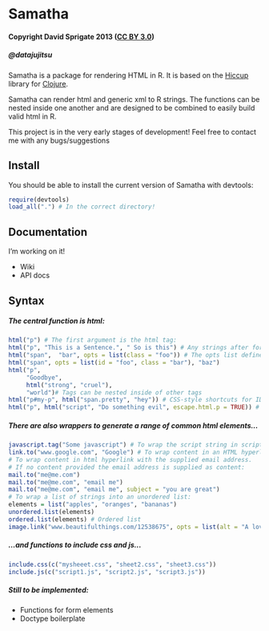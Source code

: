 Samatha
=======

#### Copyright David Sprigate 2013 ([CC BY 3.0](creativecommons.org/licenses/by/3.0))
##### @datajujitsu

Samatha is a package for rendering HTML in R. It is based on the [Hiccup](http://github.com/weavejester/hiccup) library for [Clojure](clojure.org).

Samatha can render html and generic xml to R strings.  The functions can be nested inside one another and are designed to be combined to easily build valid html in R.

This project is in the very early stages of development! Feel free to contact me with any bugs/suggestions

## Install

You should be able to install the current version of Samatha with devtools:

```r
require(devtools)
load_all(".") # In the correct directory!
```

## Documentation

I'm working on it!

* Wiki
* API docs

## Syntax

##### The central function is html:

```r
html("p") # The first argument is the html tag:
html("p", "This is a Sentence.", " So is this") # Any strings after form the content of the tag:
html("span",  "bar", opts = list(class = "foo")) # The opts list defines html tag attributes
html("span", opts = list(id = "foo", class = "bar"), "baz") 
html("p", 
     "Goodbye", 
     html("strong", "cruel"), 
     "world")# Tags can be nested inside of other tags
html("p#my-p", html("span.pretty", "hey")) # CSS-style shortcuts for ID and class
html("p", html("script", "Do something evil", escape.html.p = TRUE)) # Escape a tag using escape.html.p = TRUE
```

##### There are also wrappers to generate a range of common html elements...

```r
javascript.tag("Some javascript") # To wrap the script string in script tags and a CDATA section
link.to("www.google.com", "Google") # To wrap content in an HTML hyperlink with the supplied URL
# To wrap content in html hyperlink with the supplied email address.  
# If no content provided the email address is supplied as content:
mail.to("me@me.com")
mail.to("me@me.com", "email me")
mail.to("me@me.com", "email me", subject = "you are great")
# To wrap a list of strings into an unordered list:
elements = list("apples", "oranges", "bananas")
unordered.list(elements)
ordered.list(elements) # Ordered list
image.link("www.beautifulthings.com/12538675", opts = list(alt = "A lovely picture of something")) # link to an image
```

##### ...and functions to include css and js...

```r
include.css(c("mysheeet.css", "sheet2.css", "sheet3.css"))
include.js(c("script1.js", "script2.js", "script3.js"))
```

##### Still to be implemented:

* Functions for form elements
* Doctype boilerplate






